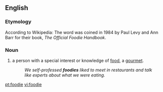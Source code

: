 ==English==

===Etymology===
According to Wikipedia: The word was coined in 1984 by Paul Levy and Ann Barr for their book, ''The Official Foodie Handbook''.

===Noun===
{{en-noun}}
{{wikipedia}}

#{{slang}} a person with a special interest or knowledge of [[food]], a [[gourmet]].
#:''We self-professed '''foodies''' liked to meet in restaurants and talk like experts about what we were eating.''

[[pt:foodie]]
[[vi:foodie]]